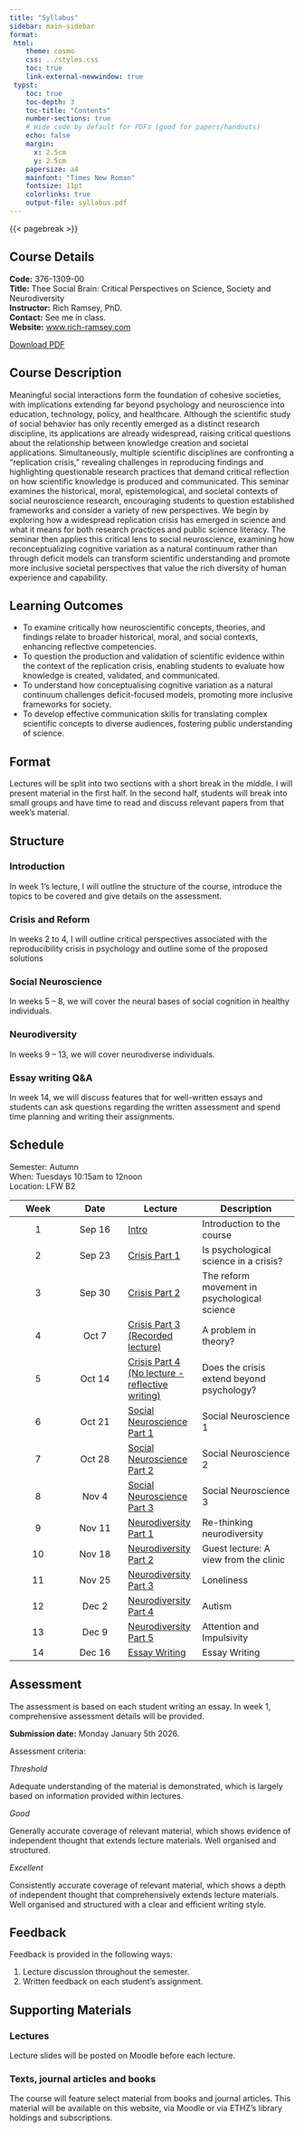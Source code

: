 ```yaml
---
title: "Syllabus"
sidebar: main-sidebar
format:
 html:
    theme: cosmo
    css: ../styles.css
    toc: true
    link-external-newwindow: true
 typst:
    toc: true
    toc-depth: 3
    toc-title: "Contents"
    number-sections: true
    # Hide code by default for PDFs (good for papers/handouts)
    echo: false
    margin:
      x: 2.5cm
      y: 2.5cm
    papersize: a4
    mainfont: "Times New Roman"
    fontsize: 11pt
    colorlinks: true
    output-file: syllabus.pdf
---
```


::: {.content-visible when-format="typst"}
{{< pagebreak >}}
:::

## Course Details ##

**Code:** 376-1309-00\
**Title:** Thee Social Brain: Critical Perspectives on Science, Society and Neurodiversity\
**Instructor:** Rich Ramsey, PhD.\
**Contact:** See me in class. \
**Website:** [www.rich-ramsey.com](http://www.rich-ramsey.com/)

::: {.content-visible when-format="html"}
::: {.download-container style="text-align: left; margin-bottom: 20px;"}
<a href="syllabus.pdf" class="btn btn-primary btn-sm download-button" target="_blank">
  <i class="fa fa-file-pdf-o" aria-hidden="true"></i> Download PDF
</a>
:::
:::

## Course Description ##

Meaningful social interactions form the foundation of cohesive societies, with implications extending far beyond psychology and neuroscience into education, technology, policy, and healthcare.
Although the scientific study of social behavior has only recently emerged as a distinct research discipline, its applications are already widespread, raising critical questions about the relationship between knowledge creation and societal applications.
Simultaneously, multiple scientific disciplines are confronting a "replication crisis," revealing challenges in reproducing findings and highlighting questionable research practices that demand critical reflection on how scientific knowledge is produced and communicated.
This seminar examines the historical, moral, epistemological, and societal contexts of social neuroscience research, encouraging students to question established frameworks and consider a variety of new perspectives.
We begin by exploring how a widespread replication crisis has emerged in science and what it means for both research practices and public science literacy.
The seminar then applies this critical lens to social neuroscience, examining how reconceptualizing cognitive variation as a natural continuum rather than through deficit models can transform scientific understanding and promote more inclusive societal perspectives that value the rich diversity of human experience and capability.


## Learning Outcomes ##

-   To examine critically how neuroscientific concepts, theories, and findings relate to broader historical, moral, and social contexts, enhancing reflective competencies.
-   To question the production and validation of scientific evidence within the context of the replication crisis, enabling students to evaluate how knowledge is created, validated, and communicated.
-   To understand how conceptualising cognitive variation as a natural continuum challenges deficit-focused models, promoting more inclusive frameworks for society.
-   To develop effective communication skills for translating complex scientific concepts to diverse audiences, fostering public understanding of science.

## Format ##

Lectures will be split into two sections with a short break in the middle. 
I will present material in the first half. 
In the second half, students will break into small groups and have time to read and discuss relevant papers from that week’s material. 

## Structure ##

### Introduction ###

In week 1’s lecture, I will outline the structure of the course, introduce the topics to be covered and give details on the assessment.

### Crisis and Reform ###

In weeks 2 to 4, I will outline critical perspectives associated with the reproducibility crisis in psychology and outline some of the proposed solutions

### Social Neuroscience ###

In weeks 5 – 8, we will cover the neural bases of social cognition in healthy individuals.

### Neurodiversity ###

In weeks 9 – 13, we will cover neurodiverse individuals.

### Essay writing Q&A ###

In week 14, we will discuss features that for well-written essays and students can ask questions regarding the written assessment and spend time planning and writing their assignments. 

## Schedule ##

Semester: Autumn\
When: Tuesdays 10:15am to 12noon\		
Location: LFW B2

| **Week** | **Date** | **Lecture** | **Description** |
|:--------:|:--------:|-------------|-----------------|
| 1 | Sep 16 | [Intro](../lectures/01_intro.html) | Introduction to the course |
| 2 | Sep 23 | [Crisis Part 1](../lectures/02_crisis.html) | Is psychological science in a crisis? |
| 3 | Sep 30 | [Crisis Part 2](../lectures/03_reform.html) | The reform movement in psychological science |
| 4 | Oct 7 | [Crisis Part 3 (Recorded lecture)](../lectures/04_theory.html) | A problem in theory? |
| 5 | Oct 14 | [Crisis Part 4 (No lecture - reflective writing)](../lectures/05_reflection.html) | Does the crisis extend beyond psychology? |
| 6 | Oct 21 | [Social Neuroscience Part 1](../lectures/02_crisis.html) | Social Neuroscience 1 |
| 7 | Oct 28 | [Social Neuroscience Part 2](../lectures/02_crisis.html) | Social Neuroscience 2 |
| 8 | Nov 4 | [Social Neuroscience Part 3](../lectures/02_crisis.html) | Social Neuroscience 3 |
| 9 | Nov 11 | [Neurodiversity Part 1](../lectures/02_crisis.html) | Re-thinking neurodiversity |
| 10 | Nov 18 | [Neurodiversity Part 2](../lectures/02_crisis.html) | Guest lecture: A view from the clinic |
| 11 | Nov 25 | [Neurodiversity Part 3](../lectures/02_crisis.html) | Loneliness |
| 12 | Dec 2 | [Neurodiversity Part 4](../lectures/02_crisis.html) | Autism |
| 13 | Dec 9 | [Neurodiversity Part 5](../lectures/02_crisis.html) | Attention and Impulsivity |
| 14 | Dec 16 | [Essay Writing](../lectures/02_crisis.html) | Essay Writing |


## Assessment ##

The assessment is based on each student writing an essay. 
In week 1, comprehensive assessment details will be provided.

**Submission date:** Monday January 5th 2026.


Assessment criteria:

*Threshold*

Adequate understanding of the material is demonstrated, which is largely based on information provided within lectures. 

*Good*

Generally accurate coverage of relevant material, which shows evidence of independent thought that extends lecture materials. Well organised and structured. 

*Excellent*

Consistently accurate coverage of relevant material, which shows a depth of independent thought that comprehensively extends lecture materials. Well organised and structured with a clear and efficient writing style.

## Feedback ##

Feedback is provided in the following ways:

1. Lecture discussion throughout the semester.
2. Written feedback on each student’s assignment.

## Supporting Materials ##

### Lectures ###

Lecture slides will be posted on Moodle before each lecture.
	  
### Texts, journal articles and books

The course will feature select material from books and journal articles. 
This material will be available on this website, via Moodle or via ETHZ’s library holdings and subscriptions.


